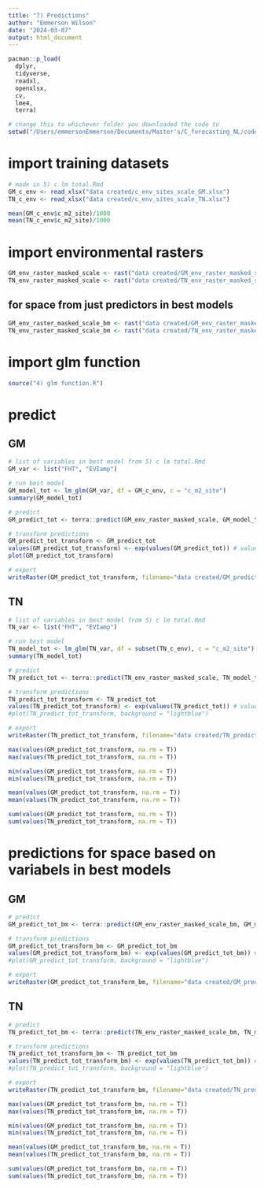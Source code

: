 ```yaml
---
title: "7) Predictions"
author: "Emmerson Wilson"
date: "2024-03-07"
output: html_document
---
```


```r
pacman::p_load(
  dplyr,
  tidyverse,
  readxl,
  openxlsx,
  cv,
  lme4,
  terra)

```

```r
# change this to whichever folder you downloaded the code to
setwd("/Users/emmersonEmmerson/Documents/Master's/C_forecasting_NL/code_for_stats/clean code")
```

# import training datasets
```r
# made in 5) c lm total.Rmd
GM_c_env <- read_xlsx("data created/c_env_sites_scale_GM.xlsx")
TN_c_env <- read_xlsx("data created/c_env_sites_scale_TN.xlsx")

mean(GM_c_env$c_m2_site)/1000
mean(TN_c_env$c_m2_site)/1000


```

# import environmental rasters
```r
GM_env_raster_masked_scale <- rast("data created/GM_env_raster_masked_scaled.tif")
TN_env_raster_masked_scale <- rast("data created/TN_env_raster_masked_scaled.tif")
```

## for space from just predictors in best models
```r
GM_env_raster_masked_scale_bm <- rast("data created/GM_env_raster_masked_scale_bm_nwl.tif")
TN_env_raster_masked_scale_bm <- rast("data created/TN_env_raster_masked_scale_bm_nwl.tif")
```



# import glm function
```r
source("4) glm function.R")
```

# predict

## GM
```r
# list of variables in best model from 5) c lm total.Rmd
GM_var <- list("FHT", "EVIamp")

# run best model
GM_model_tot <- lm_glm(GM_var, df = GM_c_env, c = "c_m2_site")
summary(GM_model_tot)

# predict
GM_predict_tot <- terra::predict(GM_env_raster_masked_scale, GM_model_tot)

# transform predictions
GM_predict_tot_transform <- GM_predict_tot
values(GM_predict_tot_transform) <- exp(values(GM_predict_tot)) # value is c per m2 so can multiply by 90/1000 to get absloute estimate of carbon in kg (not densityt) per cell (90m2)
plot(GM_predict_tot_transform) 

# export
writeRaster(GM_predict_tot_transform, filename="data created/GM_predict_tot.tif", overwrite=TRUE)
```

## TN
```r
# list of variables in best model from 5) c lm total.Rmd
TN_var <- list("FHT", "EVIamp")

# run best model
TN_model_tot <- lm_glm(TN_var, df = subset(TN_c_env), c = "c_m2_site")
summary(TN_model_tot)

# predict
TN_predict_tot <- terra::predict(TN_env_raster_masked_scale, TN_model_tot)

# transform predictions
TN_predict_tot_transform <- TN_predict_tot
values(TN_predict_tot_transform) <- exp(values(TN_predict_tot)) # value is c per m2 so can multiply by 90/1000 to get absloute estimate of carbon (not densityt) per cell (90m2)
#plot(TN_predict_tot_transform, background = "lightblue") 

# export
writeRaster(TN_predict_tot_transform, filename="data created/TN_predict_tot.tif", overwrite=TRUE)

max(values(GM_predict_tot_transform, na.rm = T))
max(values(TN_predict_tot_transform, na.rm = T))

min(values(GM_predict_tot_transform, na.rm = T))
min(values(TN_predict_tot_transform, na.rm = T))

mean(values(GM_predict_tot_transform, na.rm = T))
mean(values(TN_predict_tot_transform, na.rm = T))

sum(values(GM_predict_tot_transform, na.rm = T))
sum(values(TN_predict_tot_transform, na.rm = T))

```

# predictions for space based on variabels in best models
## GM
```r
# predict
GM_predict_tot_bm <- terra::predict(GM_env_raster_masked_scale_bm, GM_model_tot)

# transform predictions
GM_predict_tot_transform_bm <- GM_predict_tot_bm
values(GM_predict_tot_transform_bm) <- exp(values(GM_predict_tot_bm)) # value is c per m2 so can multiply by 90/1000 to get absloute estimate of carbon (not densityt) per cell (90m2)
#plot(GM_predict_tot_transform, background = "lightblue") 

# export
writeRaster(GM_predict_tot_transform_bm, filename="data created/GM_predict_tot_bm.tif", overwrite=TRUE)
```

## TN
```r
# predict
TN_predict_tot_bm <- terra::predict(TN_env_raster_masked_scale_bm, TN_model_tot)

# transform predictions
TN_predict_tot_transform_bm <- TN_predict_tot_bm
values(TN_predict_tot_transform_bm) <- exp(values(TN_predict_tot_bm)) # value is g of c per m2 so can multiply by 90/1000 to get absloute estimate of carbon (not densityt) per cell (90m2)
#plot(TN_predict_tot_transform, background = "lightblue") 

# export
writeRaster(TN_predict_tot_transform_bm, filename="data created/TN_predict_tot_bm.tif", overwrite=TRUE)

max(values(GM_predict_tot_transform_bm, na.rm = T))
max(values(TN_predict_tot_transform_bm, na.rm = T))

min(values(GM_predict_tot_transform_bm, na.rm = T))
min(values(TN_predict_tot_transform_bm, na.rm = T))

mean(values(GM_predict_tot_transform_bm, na.rm = T))
mean(values(TN_predict_tot_transform_bm, na.rm = T))

sum(values(GM_predict_tot_transform_bm, na.rm = T))
sum(values(TN_predict_tot_transform_bm, na.rm = T))

```



